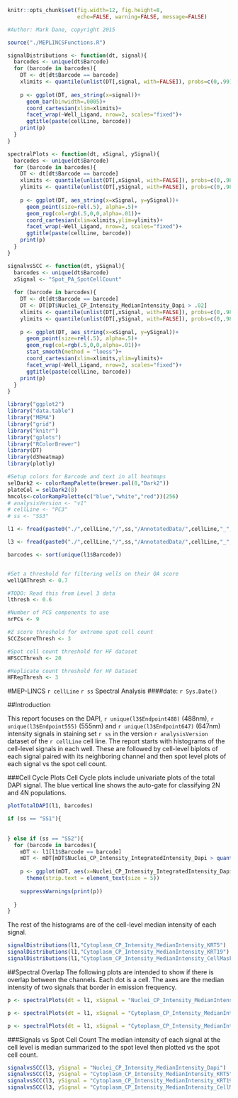 
```r
knitr::opts_chunk$set(fig.width=12, fig.height=8,
                      echo=FALSE, warning=FALSE, message=FALSE)
```


```r
#Author: Mark Dane, copyright 2015

source("./MEPLINCSFunctions.R")

signalDistributions <- function(dt, signal){
  barcodes <- unique(dt$Barcode)
  for (barcode in barcodes){
    DT <- dt[dt$Barcode == barcode] 
    xlimits <- quantile(unlist(DT[,signal, with=FALSE]), probs=c(0,.99))
    
    p <- ggplot(DT, aes_string(x=signal))+
      geom_bar(binwidth=.0005)+
      coord_cartesian(xlim=xlimits)+
      facet_wrap(~Well_Ligand, nrow=2, scales="fixed")+
      ggtitle(paste(cellLine, barcode))
    print(p)  
  }
}

spectralPlots <- function(dt, xSignal, ySignal){
  barcodes <- unique(dt$Barcode)
  for (barcode in barcodes){
    DT <- dt[dt$Barcode == barcode] 
    xlimits <- quantile(unlist(DT[,xSignal, with=FALSE]), probs=c(0,.98))
    ylimits <- quantile(unlist(DT[,ySignal, with=FALSE]), probs=c(0,.98))
    
    p <- ggplot(DT, aes_string(x=xSignal, y=ySignal))+
      geom_point(size=rel(.5), alpha=.5)+
      geom_rug(col=rgb(.5,0,0,alpha=.01))+
      coord_cartesian(xlim=xlimits,ylim=ylimits)+
      facet_wrap(~Well_Ligand, nrow=2, scales="fixed")+
      ggtitle(paste(cellLine, barcode))
    print(p)  
  }
}

signalvsSCC <- function(dt, ySignal){
  barcodes <- unique(dt$Barcode)
  xSignal <- "Spot_PA_SpotCellCount"
  
  for (barcode in barcodes){
    DT <- dt[dt$Barcode == barcode] 
    DT <- DT[DT$Nuclei_CP_Intensity_MedianIntensity_Dapi > .02]
    xlimits <- quantile(unlist(DT[,xSignal, with=FALSE]), probs=c(0,.98))
    ylimits <- quantile(unlist(DT[,ySignal, with=FALSE]), probs=c(0,.98))
    
    p <- ggplot(DT, aes_string(x=xSignal, y=ySignal))+
      geom_point(size=rel(.5), alpha=.5)+
      geom_rug(col=rgb(.5,0,0,alpha=.01))+
      stat_smooth(method = "loess")+
      coord_cartesian(xlim=xlimits,ylim=ylimits)+
      facet_wrap(~Well_Ligand, nrow=2, scales="fixed")+
      ggtitle(paste(cellLine, barcode))
    print(p)  
  }
}
```



```r
library("ggplot2")
library("data.table")
library("MEMA")
library("grid")
library("knitr")
library("gplots")
library("RColorBrewer")
library(DT)
library(d3heatmap)
library(plotly)

#Setup colors for Barcode and text in all heatmaps
selDark2 <- colorRampPalette(brewer.pal(8,"Dark2"))
plateCol = selDark2(8)
hmcols<-colorRampPalette(c("blue","white","red"))(256)
# analysisVersion <- "v1"
# cellLine <- "PC3"
# ss <- "SS3"

l1 <- fread(paste0("./",cellLine,"/",ss,"/AnnotatedData/",cellLine,"_",ss,"_",analysisVersion,"_Level1.txt"), showProgress = FALSE)

l3 <- fread(paste0("./",cellLine,"/",ss,"/AnnotatedData/",cellLine,"_",ss,"_",analysisVersion,"_Level3.txt"), showProgress = FALSE)

barcodes <- sort(unique(l1$Barcode))


#Set a threshold for filtering wells on their QA score
wellQAThresh <- 0.7

#TODO: Read this from Level 3 data
lthresh <- 0.6

#Number of PCS components to use
nrPCs <- 9

#Z score threshold for extreme spot cell count
SCCZscoreThresh <- 3

#Spot cell count threshold for HF dataset
HFSCCThresh <- 20

#Replicate count threshold for HF Dataset
HFRepThresh <- 3

```
#MEP-LINCS `r cellLine` `r ss` Spectral Analysis
####date: `r Sys.Date()`

##Introduction

This report focuses on the DAPI, `r unique(l3$Endpoint488)` (488nm), `r unique(l3$Endpoint555)` (555nm) and `r unique(l3$Endpoint647)` (647nm) intensity signals in staining set `r ss` in the version `r analysisVersion` dataset of the `r cellLine` cell line. The report starts with histograms of the cell-level signals in each well. These are followed by cell-level biplots of each signal paired with its neighboring channel and then spot level plots of each signal vs the spot cell count.  


###Cell Cycle Plots
Cell Cycle plots include univariate plots of the total DAPI signal. The blue vertical line shows the auto-gate for classifying 2N and 4N populations.


```r

plotTotalDAPI(l1, barcodes)

if (ss == "SS1"){
  
  
} else if (ss == "SS2"){
  for (barcode in barcodes){
    mDT <- l1[l1$Barcode == barcode] 
    mDT <- mDT[mDT$Nuclei_CP_Intensity_IntegratedIntensity_Dapi > quantile(mDT$Nuclei_CP_Intensity_IntegratedIntensity_Dapi, probs=.01, na.rm=TRUE) & mDT$Nuclei_CP_Intensity_IntegratedIntensity_Dapi < quantile(mDT$Nuclei_CP_Intensity_IntegratedIntensity_Dapi,probs=.98, na.rm=TRUE)]
    
    p <- ggplot(mDT, aes(x=Nuclei_CP_Intensity_IntegratedIntensity_Dapi, y = log2(Nuclei_CP_Intensity_MedianIntensity_Edu), colour = Nuclei_PA_Gated_EduPositive))+geom_point(size = rel(.6), alpha = .8)+facet_wrap(~Well_Ligand, nrow=2, scales="free_x")+ggtitle(paste("\n\n","Edu vs. Total DAPI Signal,",barcode))+ylab("Edu (log2)")+xlab("Total Intensity DAPI")+
      theme(strip.text = element_text(size = 5))
    
    suppressWarnings(print(p))
    
  }
} 
```

The rest of the histograms are of the cell-level median intensity of each signal.  


```r
signalDistributions(l1,"Cytoplasm_CP_Intensity_MedianIntensity_KRT5")
signalDistributions(l1,"Cytoplasm_CP_Intensity_MedianIntensity_KRT19")
signalDistributions(l1,"Cytoplasm_CP_Intensity_MedianIntensity_CellMask")

```

##Spectral Overlap
The following plots are intended to show if there is overlap between the channels. Each dot is a cell. The axes are the median intensity of two signals that border in emission frequency.  

```r
p <- spectralPlots(dt = l1, xSignal = "Nuclei_CP_Intensity_MedianIntensity_Dapi", ySignal = "Cytoplasm_CP_Intensity_MedianIntensity_KRT5")

p <- spectralPlots(dt = l1, xSignal = "Cytoplasm_CP_Intensity_MedianIntensity_KRT5", ySignal = "Cytoplasm_CP_Intensity_MedianIntensity_KRT19")

p <- spectralPlots(dt = l1, xSignal = "Cytoplasm_CP_Intensity_MedianIntensity_KRT19", ySignal = "Cytoplasm_CP_Intensity_MedianIntensity_CellMask")
```

###Signals vs Spot Cell Count
The median intensity of each signal at the cell level is median summarized to the spot level then plotted vs the spot cell count.  
```r
signalvsSCC(l3, ySignal = "Nuclei_CP_Intensity_MedianIntensity_Dapi")
signalvsSCC(l3, ySignal = "Cytoplasm_CP_Intensity_MedianIntensity_KRT5")
signalvsSCC(l3, ySignal = "Cytoplasm_CP_Intensity_MedianIntensity_KRT19")
signalvsSCC(l3, ySignal = "Cytoplasm_CP_Intensity_MedianIntensity_CellMask")

```